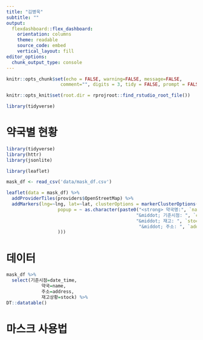 ```yaml
---
title: "김병욱"
subtitle: ""
output:
  flexdashboard::flex_dashboard:
    orientation: columns
    theme: readable
    source_code: embed
    vertical_layout: fill
editor_options: 
  chunk_output_type: console
---
```



``` r
knitr::opts_chunk$set(echo = FALSE, warning=FALSE, message=FALSE,
                    comment="", digits = 3, tidy = FALSE, prompt = FALSE, fig.align = 'center')

knitr::opts_knit$set(root.dir = rprojroot::find_rstudio_root_file())

library(tidyverse)
```

약국별 현황
============================================================================

```r
library(tidyverse)
library(httr)
library(jsonlite)

library(leaflet)

mask_df <- read_csv('data/mask_df.csv')

leaflet(data = mask_df) %>% 
  addProviderTiles(providers$OpenStreetMap) %>% 
  addMarkers(lng=~lng, lat=~lat, clusterOptions = markerClusterOptions(),
                   popup = ~ as.character(paste0("<strong> 약국명:", `name`, "</strong><br>", "-----------------------------------------------------------<br>",
                                                "&middot; 기준시점: ", `date_time`, "<br>",
                                                "&middot; 재고: ", `stock`, "<br>",
                                                 "&middot; 주소: ", `address`, "<br>"
                   ))) 
```

데이터
============================================================================

```r
mask_df %>% 
  select(기준시점=date_time,
             약국=name,
             주소=address,
             재고상황=stock) %>% 
DT::datatable()
```

마스크 사용법 
============================================================================

